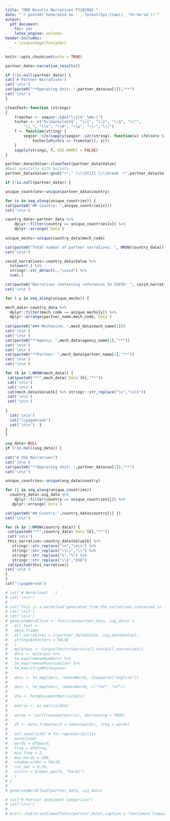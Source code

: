 ```yaml
---
title: "MER Results Narratives FY2020Q2 "
date: "`r paste0('Generated on ' , format(Sys.time(), '%Y-%m-%d'))`"
output:
  pdf_document:
    toc: yes
    latex_engine: xelatex
header-includes:
    - \usepackage{fancyhdr}
---
```


<!-- \addtolength{\headheight}{1.0cm} -->
<!-- \pagestyle{fancyplain} -->
<!-- \rhead{\includegraphics[height=1.2cm]{/home/jason/development/Global/src/R/partnerNarratives/pepfar.png}} -->
<!-- \renewcommand{\headrulewidth}{0pt}  -->

```r
knitr::opts_chunk$set(echo = TRUE)
```

```r

partner_data<-narrative_results()

if (!is.null(partner_data)) {
cat('# Partner Narratives')
cat('\n\n')
cat(paste0("**Operating Unit: ",partner_data$ou[1]),"**")
cat('\n\n')
}

```


```r

cleanText<-function (strings) 
{
    fromchar <- seqinr::s2c("\\{}$^_%#&~|")
    tochar <- c("$\\backslash$", "\\{", "\\}", "\\$", "\\^", 
        "\\_", "\\%", "\\#", "\\&", "\\~","\\|")
    f <- function(string) {
        seqinr::c2s(sapply(seqinr::s2c(string), function(x) ifelse(x %in% fromchar, 
            tochar[which(x == fromchar)], x)))
    }
    sapply(strings, f, USE.NAMES = FALSE)
}

partner_data$Value<-cleanText(partner_data$Value)
#Deal specially with bullets
partner_data$Value<-gsub("•"," \\\\hfill \\\\break  •",partner_data$Value)

if (!is.null(partner_data)) {

unique_countries<-unique(partner_data$country)

for (x in seq_along(unique_countries)) {
cat(paste0("## Country: ",unique_countries[x]))
cat('\n\n') 

country_data<-partner_data %>% 
    dplyr::filter(country == unique_countries[x]) %>% 
    dplyr::arrange(`Data`)
  
unique_mechs<-unique(country_data$mech_code)

cat(paste0("Total number of partner narratives: ", NROW(country_data)))
cat('\n\n')

covid_narratives<-country_data$Value %>% 
  tolower(.) %>% 
  stringr::str_detect(.,"covid") %>% 
  sum(.)

cat(paste0("Narratives containing references to COVID: ", covid_narratives ))
cat('\n\n')

for ( y in seq_along(unique_mechs)) {

mech_data<-country_data %>%  
  dplyr::filter(mech_code == unique_mechs[y]) %>%
  dplyr::arrange(partner_name,mech_code,`Data`)
  
cat(paste0("### Mechanism: ",mech_data$mech_name[1]))
cat('\n\n')
cat('\n\n') 
cat(paste0("**Agency: ",mech_data$agency_name[1],"**"))
cat('\n\n')
cat('\n\n') 
cat(paste0("**Partner: ",mech_data$partner_name[1],"**"))
cat('\n\n')
cat('\n\n') 

for (k in 1:NROW(mech_data)) {
 cat(paste0("**",mech_data$`Data`[k],"**"))
 cat('\n\n')
 cat('\n\n')
 cat(mech_data$Value[k] %>% stringr::str_replace("\n","\n\n"))
 cat('\n\n')
 cat('\n\n')
 
}
  cat('\n\n')
  cat('\\pagebreak')
  cat('\n\n')  }
}
}

```


```r
usg_data<-NULL
if (!is.null(usg_data)) {
  
cat("# USG Narratives")
cat('\n\n')
cat(paste0("**Operating Unit: ",partner_data$ou[1]),"**")
cat('\n\n')

unique_countries<-unique(usg_data$country)

for (j in seq_along(unique_countries))
  country_data<-usg_data %>% 
    dplyr::filter(country == unique_countries[j]) %>% 
   dplyr::arrange(`Data`)

cat(paste0('## Country:',country_data$country[1] ))
cat('\n\n')

for (k in 1:NROW(country_data)) {
 cat(paste0("**",country_data$`Data`[k],"**"))
 cat('\n\n')
 this_narrative<-country_data$Value[k] %>% 
   stringr::str_replace("\n","\n\n") %>% 
   stringr::str_replace("\\\\","\\") %>% 
   stringr::str_replace("%","%") %>% 
   stringr::str_replace("\\$","USD")
 cat(paste0(this_narrative))
cat('\n\n')
}  
}
cat('\\pagebreak')

```

```r
# cat('# Wordcloud!  ')
# cat('\n\n')
# 
# cat("This is a wordcloud generated from the narratives contained in this document. ")
# cat('\n\n')
# cat('\n\n')
# generateWordCloud <- function(partner_data, usg_data) {
#   all_text <-
#   data.frame(
#   all_narratives = c(partner_data$Value, usg_data$Value),
#   stringsAsFactors = FALSE
#   )
#   myCorpus <- Corpus(VectorSource(all_text$all_narratives))
#   docs <- myCorpus %>%
#   tm_map(removeNumbers) %>%
#   tm_map(removePunctuation) %>%
#   tm_map(stripWhitespace)
#   
#   docs <- tm_map(docs, removeWords, stopwords("english"))
#   
#   docs <- tm_map(docs, removeWords, c("the", "of"))
#   
#   dtm <- TermDocumentMatrix(docs)
#   
#   matrix <- as.matrix(dtm)
#   
#   words <- sort(rowSums(matrix), decreasing = TRUE)
#   
#   df <- data.frame(word = names(words), freq = words)
#   
#   set.seed(1234) # for reproducibility
#   wordcloud(
#   words = df$word,
#   freq = df$freq,
#   min.freq = 2,
#   max.words = 200,
#   random.order = FALSE,
#   rot.per = 0.35,
#   colors = brewer.pal(8, "Dark2")
#   )
# }
# 
# generateWordCloud(partner_data, usg_data)
```


```r

# cat("# Partner Sentiment Comparison")
# cat('\n\n')
# 
# knitr::kable(sentimentTable(partner_data),caption = "Sentiment Comparison")

```